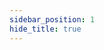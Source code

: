 ```yaml
---
sidebar_position: 1
hide_title: true
---
```



<div className="container">
  <div className="row">
    <Title size={128}/>
  </div>
</div>

<p align="center">
  <a className="margin-horiz--xs" href="https://github.com/BLaZeKiLL/VloxyEngine/releases">
    <img alt="GitHub release (latest by date)" src="https://img.shields.io/github/v/release/BLaZeKiLL/VloxyEngine" />
  </a>
  <a className="margin-horiz--xs" href="https://github.com/BLaZeKiLL/VloxyEngine/actions">
    <img alt="Build Status" src="https://img.shields.io/github/workflow/status/BLaZeKiLL/VloxyEngine/Build" />
  </a>
  <a className="margin-horiz--xs" href="https://blazekill.github.io/vloxy-docs/">
    <img alt="GitHub Workflow Status" src="https://img.shields.io/github/workflow/status/BLaZeKiLL/vloxy-docs/Deploy%20to%20GitHub%20Pages?label=docs" />
  </a>
  <a className="margin-horiz--xs" href="https://github.com/BLaZeKiLL/VloxyEngine/blob/main/LICENSE.md">
    <img alt="GitHub" src="https://img.shields.io/github/license/BLaZeKiLL/VloxyEngine" />
  </a>
</p>

**Vloxy Engine** focuses on performant mesh generation from voxel data. In one sentance, you provide the data the engine gives of meshes.

## Current Goals
| Description                     | Done |
|---------------------------------|------|
| Jobs & Burst                    | ✔    |
| Extensible Api                  | ✔    |
| Serialization                   |      |
| Streaming & Infinite generation | ✔    |
| Noise Generation System         |      |
| Physics & Fluids                |      |
| Networking                      |      |

The engine is extensible using 2 paradigms. OOP based overrieds are avaliable for high level functionality with full controls.
as well as restrictive, functional overrieds for performance intensive code.

## Getting Started

Get started by **cloning the [source code](https://github.com/BLaZeKiLL/VloxyEngine)**.

:::tip Installation Method

While support for UPM is planned it is still recommended to add vloxy engine directly too the project.
you could add it as a git submodule.

With source access you would get the maximum control

:::

For additional options and detailed setup check **[here](category/installation)**

### What you'll need

Currently Tested for Unity 2021.3 LTS and URP.

Dependencies :-
- [Unity Maths](https://docs.unity3d.com/Packages/com.unity.mathematics@1.2/manual/index.html)
- [Unity Burst](https://docs.unity3d.com/Packages/com.unity.burst@1.7/manual/index.html)
- [Unity Collections](https://docs.unity3d.com/Packages/com.unity.collections@1.2/manual/index.html)

## Configuring

Ideally you would be extending the **VloxyWorld** class but to get up and running you can drag
any of the example world to the scene